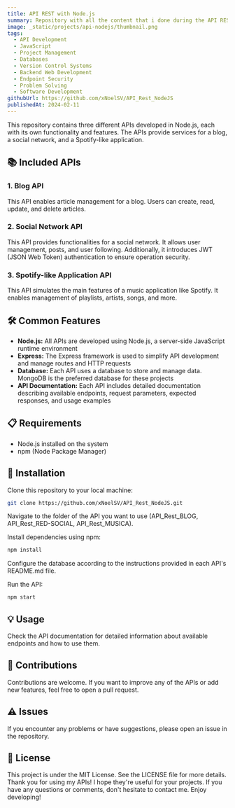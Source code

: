 ```yaml
---
title: API REST with Node.js
summary: Repository with all the content that i done during the API REST with Node.js course
image: _static/projects/api-nodejs/thumbnail.png
tags:
  - API Development
  - JavaScript
  - Project Management
  - Databases
  - Version Control Systems
  - Backend Web Development
  - Endpoint Security
  - Problem Solving
  - Software Development
githubUrl: https://github.com/xNoelSV/API_Rest_NodeJS
publishedAt: 2024-02-11
---
```


This repository contains three different APIs developed in Node.js, each with its own functionality and features. The APIs provide services for a blog, a social network, and a Spotify-like application.

## 📚 Included APIs

### 1. Blog API

This API enables article management for a blog. Users can create, read, update, and delete articles.

### 2. Social Network API

This API provides functionalities for a social network. It allows user management, posts, and user following. Additionally, it introduces JWT (JSON Web Token) authentication to ensure operation security.

### 3. Spotify-like Application API

This API simulates the main features of a music application like Spotify. It enables management of playlists, artists, songs, and more.

## 🛠 Common Features

- **Node.js:** All APIs are developed using Node.js, a server-side JavaScript runtime environment
- **Express:** The Express framework is used to simplify API development and manage routes and HTTP requests
- **Database:** Each API uses a database to store and manage data. MongoDB is the preferred database for these projects
- **API Documentation:** Each API includes detailed documentation describing available endpoints, request parameters, expected responses, and usage examples

## 📋 Requirements

- Node.js installed on the system
- npm (Node Package Manager)

## 🚀 Installation

Clone this repository to your local machine:

```bash
git clone https://github.com/xNoelSV/API_Rest_NodeJS.git
```

Navigate to the folder of the API you want to use (API_Rest_BLOG, API_Rest_RED-SOCIAL, API_Rest_MUSICA).

Install dependencies using npm:

```bash
npm install
```

Configure the database according to the instructions provided in each API's README.md file.

Run the API:

```bash
npm start
```

## 💡 Usage

Check the API documentation for detailed information about available endpoints and how to use them.

## 🤝 Contributions

Contributions are welcome. If you want to improve any of the APIs or add new features, feel free to open a pull request.

## ⚠️ Issues

If you encounter any problems or have suggestions, please open an issue in the repository.

## 📄 License

This project is under the MIT License. See the LICENSE file for more details.
Thank you for using my APIs! I hope they're useful for your projects. If you have any questions or comments, don't hesitate to contact me. Enjoy developing!

